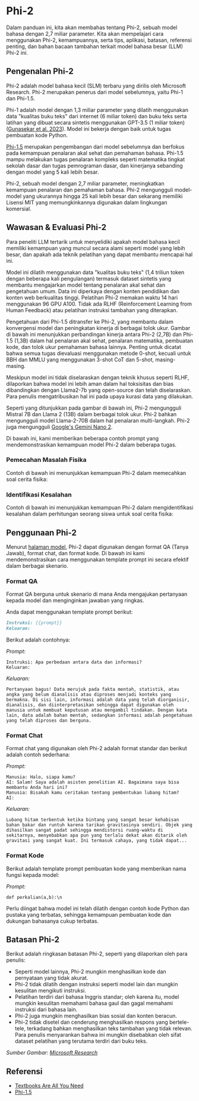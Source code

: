 
# Phi-2


Dalam panduan ini, kita akan membahas tentang Phi-2, sebuah model bahasa dengan 2,7 miliar parameter. Kita akan mempelajari cara menggunakan Phi-2, kemampuannya, serta tips, aplikasi, batasan, referensi penting, dan bahan bacaan tambahan terkait model bahasa besar (LLM) Phi-2 ini.

## Pengenalan Phi-2
Phi-2 adalah model bahasa kecil (SLM) terbaru yang dirilis oleh Microsoft Research. Phi-2 merupakan penerus dari model sebelumnya, yaitu Phi-1 dan Phi-1.5.

Phi-1 adalah model dengan 1,3 miliar parameter yang dilatih menggunakan data "kualitas buku teks" dari internet (6 miliar token) dan buku teks serta latihan yang dibuat secara sintetis menggunakan GPT-3.5 (1 miliar token) ([Gunasekar et al. 2023](https://arxiv.org/abs/2306.11644)). Model ini bekerja dengan baik untuk tugas pembuatan kode Python.

[Phi-1.5](https://arxiv.org/abs/2309.05463) merupakan pengembangan dari model sebelumnya dan berfokus pada kemampuan penalaran akal sehat dan pemahaman bahasa. Phi-1.5 mampu melakukan tugas penalaran kompleks seperti matematika tingkat sekolah dasar dan tugas pemrograman dasar, dan kinerjanya sebanding dengan model yang 5 kali lebih besar.

Phi-2, sebuah model dengan 2,7 miliar parameter, meningkatkan kemampuan penalaran dan pemahaman bahasa. Phi-2 mengungguli model-model yang ukurannya hingga 25 kali lebih besar dan sekarang memiliki Lisensi MIT yang memungkinkannya digunakan dalam lingkungan komersial.

## Wawasan & Evaluasi Phi-2
Para peneliti LLM tertarik untuk menyelidiki apakah model bahasa kecil memiliki kemampuan yang muncul secara alami seperti model yang lebih besar, dan apakah ada teknik pelatihan yang dapat membantu mencapai hal ini.

Model ini dilatih menggunakan data "kualitas buku teks" (1,4 triliun token dengan beberapa kali pengulangan) termasuk dataset sintetis yang membantu mengajarkan model tentang penalaran akal sehat dan pengetahuan umum. Data ini diperkaya dengan konten pendidikan dan konten web berkualitas tinggi. Pelatihan Phi-2 memakan waktu 14 hari menggunakan 96 GPU A100. Tidak ada RLHF (Reinforcement Learning from Human Feedback) atau pelatihan instruksi tambahan yang diterapkan.

Pengetahuan dari Phi-1.5 ditransfer ke Phi-2, yang membantu dalam konvergensi model dan peningkatan kinerja di berbagai tolok ukur. Gambar di bawah ini menunjukkan perbandingan kinerja antara Phi-2 (2,7B) dan Phi-1.5 (1,3B) dalam hal penalaran akal sehat, penalaran matematika, pembuatan kode, dan tolok ukur pemahaman bahasa lainnya. Penting untuk dicatat bahwa semua tugas dievaluasi menggunakan metode 0-shot, kecuali untuk BBH dan MMLU yang menggunakan 3-shot CoT dan 5-shot, masing-masing.

<Screenshot src={PHI2} alt="Kinerja & Tolok Ukur LLM Phi-2" />

Meskipun model ini tidak diselaraskan dengan teknik khusus seperti RLHF, dilaporkan bahwa model ini lebih aman dalam hal toksisitas dan bias dibandingkan dengan Llama2-7b yang open-source dan telah diselaraskan. Para penulis mengatribusikan hal ini pada upaya kurasi data yang dilakukan.

<Screenshot src={PHI2SAFETY} alt="Kinerja Keamanan Phi-2" />

Seperti yang ditunjukkan pada gambar di bawah ini, Phi-2 mengungguli Mistral 7B dan Llama 2 (13B) dalam berbagai tolok ukur. Phi-2 bahkan mengungguli model Llama-2-70B dalam hal penalaran multi-langkah. Phi-2 juga mengungguli [Google's Gemini Nano 2](https://www.promptingguide.ai/models/gemini).

<Screenshot src={PHI2PERFORMANCE} alt="Perbandingan Kinerja Phi-2" />

Di bawah ini, kami memberikan beberapa contoh prompt yang mendemonstrasikan kemampuan model Phi-2 dalam beberapa tugas.

### Pemecahan Masalah Fisika

Contoh di bawah ini menunjukkan kemampuan Phi-2 dalam memecahkan soal cerita fisika:

<Screenshot src={PHI2PHYSICS} alt="Pemecahan Masalah Fisika oleh Phi-2" />

### Identifikasi Kesalahan

Contoh di bawah ini menunjukkan kemampuan Phi-2 dalam mengidentifikasi kesalahan dalam perhitungan seorang siswa untuk soal cerita fisika:

<Screenshot src={PHI2CORRECTING} alt="Verifikasi dan Koreksi oleh Phi-2" />

## Penggunaan Phi-2
Menurut [halaman model](https://huggingface.co/microsoft/phi-2), Phi-2 dapat digunakan dengan format QA (Tanya Jawab), format chat, dan format kode. Di bawah ini kami mendemonstrasikan cara menggunakan template prompt ini secara efektif dalam berbagai skenario.

### Format QA
Format QA berguna untuk skenario di mana Anda mengajukan pertanyaan kepada model dan menginginkan jawaban yang ringkas.

Anda dapat menggunakan template prompt berikut:

```markdown
Instruksi: {{prompt}}
Keluaran:
```

Berikut adalah contohnya:

*Prompt:*
```
Instruksi: Apa perbedaan antara data dan informasi?
Keluaran:
```

*Keluaran:*
```
Pertanyaan bagus! Data merujuk pada fakta mentah, statistik, atau angka yang belum dianalisis atau diproses menjadi konteks yang bermakna. Di sisi lain, informasi adalah data yang telah diorganisir, dianalisis, dan diinterpretasikan sehingga dapat digunakan oleh manusia untuk membuat keputusan atau mengambil tindakan. Dengan kata lain, data adalah bahan mentah, sedangkan informasi adalah pengetahuan yang telah diproses dan berguna.
```

### Format Chat
Format chat yang digunakan oleh Phi-2 adalah format standar dan berikut adalah contoh sederhana:

*Prompt:*
```
Manusia: Halo, siapa kamu?
AI: Salam! Saya adalah asisten penelitian AI. Bagaimana saya bisa membantu Anda hari ini?
Manusia: Bisakah kamu ceritakan tentang pembentukan lubang hitam?
AI:
```

*Keluaran:*
```
Lubang hitam terbentuk ketika bintang yang sangat besar kehabisan bahan bakar dan runtuh karena tarikan gravitasinya sendiri. Objek yang dihasilkan sangat padat sehingga mendistorsi ruang-waktu di sekitarnya, menyebabkan apa pun yang terlalu dekat akan ditarik oleh gravitasi yang sangat kuat. Ini termasuk cahaya, yang tidak dapat...
```

### Format Kode
Berikut adalah template prompt pembuatan kode yang memberikan nama fungsi kepada model:

*Prompt:*
```
def perkalian(a,b):\n
```

Perlu diingat bahwa model ini telah dilatih dengan contoh kode Python dan pustaka yang terbatas, sehingga kemampuan pembuatan kode dan dukungan bahasanya cukup terbatas.

## Batasan Phi-2
Berikut adalah ringkasan batasan Phi-2, seperti yang dilaporkan oleh para penulis:

- Seperti model lainnya, Phi-2 mungkin menghasilkan kode dan pernyataan yang tidak akurat.
- Phi-2 tidak dilatih dengan instruksi seperti model lain dan mungkin kesulitan mengikuti instruksi.
- Pelatihan terdiri dari bahasa Inggris standar; oleh karena itu, model mungkin kesulitan memahami bahasa gaul dan gagal memahami instruksi dari bahasa lain.
- Phi-2 juga mungkin menghasilkan bias sosial dan konten beracun.
- Phi-2 tidak disetel dan cenderung menghasilkan respons yang bertele-tele, terkadang bahkan menghasilkan teks tambahan yang tidak relevan. Para penulis menyarankan bahwa ini mungkin disebabkan oleh sifat dataset pelatihan yang terutama terdiri dari buku teks.

*Sumber Gambar: [Microsoft Research](https://www.microsoft.com/en-us/research/blog/phi-2-the-surprising-power-of-small-language-models/)*

## Referensi
- [Textbooks Are All You Need](https://arxiv.org/abs/2306.11644)
- [Phi-1.5](https://arxiv.org/abs/2309.05463)
